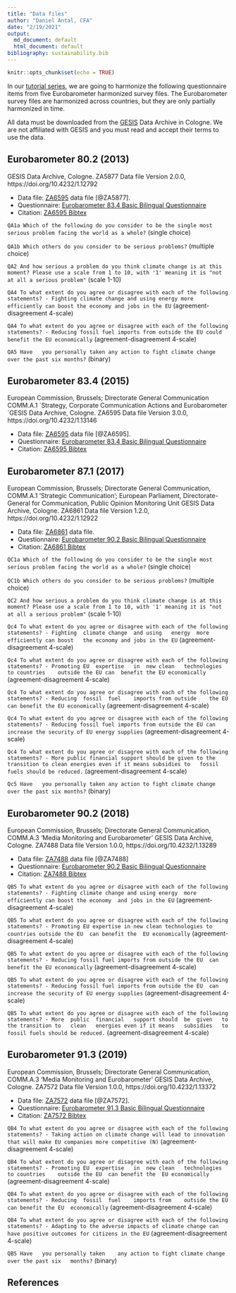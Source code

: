 ```yaml
---
title: "Data files"
author: "Daniel Antal, CFA"
date: "2/19/2021"
output:
  md_document: default
  html_document: default
bibliography: sustainability.bib
---
```


```r
knitr::opts_chunk$set(echo = TRUE)
```

In our [tutorial series](http://netzero.dataobservatory.eu/post/2021-03-04_retroharmonize_intro/), we are going to harmonize the following questionnaire items from five Eurobarometer harmonized survey files. The Eurobarometer survey files are harmonized across countries, but they are only partially harmonized in time.

All data must be downloaded from the [GESIS](https://www.gesis.org/en/home) Data Archive in Cologne. We are not affiliated with GESIS and you must read and accept their terms to use the data.

## Eurobarometer 80.2 (2013)

GESIS Data Archive, Cologne. ZA5877 Data file Version 2.0.0, https://doi.org/10.4232/1.12792


* Data file: [ZA6595](https://search.gesis.org/research_data/ZA5877) data file [@ZA5877].
* Questionnaire: [Eurobarometer 83.4 Basic Bilingual Questionnaire](https://dbk.gesis.org/dbksearch/download.asp?id=54036)
* Citation: [ZA6595 Bibtex](https://search.gesis.org/ajax/bibtex.php?type=research_data&docid=ZA5877&lang=en)

`QA1a Which of the following do you consider to be the single most serious problem facing the world as a whole?` (single choice)

`QA1b Which others do you consider to be serious problems?` (multiple choice)

`QA2 And how serious a problem do you think climate change is at this moment? Please use a scale from 1 to 10, with '1' meaning it is "not at all a serious problem"` (scale 1-10)

`QA4 To what extent do you agree or disagree with each of the following statements? - Fighting climate change and using energy more efficiently can boost the economy and jobs in the EU` (agreement-disagreement 4-scale)

`QA4 To what extent do you agree or disagree with each of the following statements? - Reducing fossil fuel imports from outside the EU could benefit the EU economically` (agreement-disagreement 4-scale)

`QA5 Have	you	personally taken any action to fight climate change over the past six months?` (binary)

## Eurobarometer 83.4 (2015)

European Commission, Brussels; Directorate General Communication COMM.A.1 ´Strategy, Corporate Communication Actions and Eurobarometer´GESIS Data Archive, Cologne. ZA6595 Data file Version 3.0.0, https://doi.org/10.4232/1.13146

* Data file: [ZA6595](https://search.gesis.org/research_data/ZA6595) data file [@ZA6595].
* Questionnaire: [Eurobarometer 83.4 Basic Bilingual Questionnaire](https://dbk.gesis.org/dbksearch/download.asp?id=57940)
* Citation: [ZA6595 Bibtex](https://search.gesis.org/ajax/bibtex.php?type=research_data&docid=ZA6595&lang=en)


## Eurobarometer 87.1 (2017)
European Commission, Brussels; Directorate General Communication, COMM.A.1 ‘Strategic Communication’; European Parliament, Directorate-General for Communication, Public Opinion Monitoring Unit
GESIS Data Archive, Cologne. ZA6861 Data file Version 1.2.0, https://doi.org/10.4232/1.12922

* Data file: [ZA6861](https://search.gesis.org/research_data/ZA6861) data file.
* Questionnaire: [Eurobarometer 90.2 Basic Bilingual Questionnaire](https://dbk.gesis.org/dbksearch/download.asp?id=65967)
* Citation: [ZA6861 Bibtex](https://search.gesis.org/ajax/bibtex.php?type=research_data&docid=ZA6861&lang=en)


`QC1a Which of the following do you consider to be the single most serious problem facing the world as a whole?` (single choice)

`QC1b Which others do you consider to be serious problems?` (multiple choice)

`QC2 And how serious a problem do you think climate change is at this moment? Please use a scale from 1 to 10, with '1' meaning it is "not at all a serious problem"` (scale 1-10)

`Qc4 To what extent do you agree or disagree with each of the following statements? - Fighting	climate	change	and	using	energy	more	efficiently	can	boost	the	economy	and	jobs in	the	EU` (agreement-disagreement 4-scale)

`Qc4 To what extent do you agree or disagree with each of the following statements? - Promoting	EU	expertise	in	new	clean	technologies	to countries	outside	the	EU can	benefit	the	EU economically`	(agreement-disagreement 4-scale)

`Qc4 To what extent do you agree or disagree with each of the following statements? - Reducing	fossil	fuel	imports	from outside	the	EU can benefit the EU economically` (agreement-disagreement 4-scale)

`Qc4 To what extent do you agree or disagree with each of the following statements? - Reducing fossil fuel imports from outside the	EU can increase the security of EU energy supplies` (agreement-disagreement 4-scale)

`Qc4 To what extent do you agree or disagree with each of the following statements? - More public financial support should be given	to the transition to clean energies	even if it means subsidies to	fossil fuels should	be reduced.` (agreement-disagreement 4-scale)

`Qc5 Have	you	personally taken any action to fight climate change over the past six months?` (binary)


## Eurobarometer 90.2 (2018)

European Commission, Brussels; Directorate General Communication, COMM.A.3 ‘Media Monitoring and Eurobarometer’
GESIS Data Archive, Cologne. ZA7488 Data file Version 1.0.0, https://doi.org/10.4232/1.13289

* Data file: [ZA7488](https://dbk.gesis.org/dbksearch/sdesc2.asp?db=e&no=7488) data file  [@ZA7488]
* Questionnaire: [Eurobarometer 90.2 Basic Bilingual Questionnaire](https://dbk.gesis.org/dbksearch/download.asp?id=65967)
* Citation: [ZA7488 Bibtex](https://search.gesis.org/ajax/bibtex.php?type=research_data&docid=ZA7488&lang=en)

`QB5 To what extent do you agree or disagree with each of the following statements? - Fighting climate change and using energy	more efficiently can boost the economy	and	jobs in	the	EU` (agreement-disagreement 4-scale)

`QB5 To what extent do you agree or disagree with each of the following statements? - Promoting	EU expertise in new clean technologies to countries outside	the	EU	can	benefit	the	 EU	economically`	(agreement-disagreement 4-scale)

`QB5 To what extent do you agree or disagree with each of the following statements? - Reducing fossil fuel imports from outside the	EU	can	benefit the	EU economically` (agreement-disagreement 4-scale)

`QB5 To what extent do you agree or disagree with each of the following statements? - Reducing fossil fuel imports from outside	the	EU	can	increase the security of EU energy supplies` (agreement-disagreement 4-scale)

`QB5 To what extent do you agree or disagree with each of the following statements? - More	public	financial	support	should	be	given	to	the	transition to	clean	energies even if it means	subsidies	to	fossil fuels should	be reduced.` (agreement-disagreement 4-scale)


## Eurobarometer 91.3 (2019)

European Commission, Brussels; Directorate General Communication, COMM.A.3 ‘Media Monitoring and Eurobarometer’
GESIS Data Archive, Cologne. ZA7572 Data file Version 1.0.0, https://doi.org/10.4232/1.13372

* Data file: [ZA7572](https://dbk.gesis.org/dbksearch/sdesc2.asp?db=e&no=7572) data file [@ZA7572].
* Questionnaire: [Eurobarometer 91.3 Basic Bilingual Questionnaire](https://dbk.gesis.org/dbksearch/download.asp?id=66774)
* Citation: [ZA7572 Bibtex](https://search.gesis.org/ajax/bibtex.php?type=research_data&docid=ZA7572&lang=en)


`QB4 To what extent do you agree or disagree with each of the following statements? - Taking action on climate change will lead to innovation that will make EU companies more competitive (N)` (agreement-disagreement 4-scale)

`QB4 To what extent do you agree or disagree with each of the following statements? - Promoting	EU	expertise	in	new	clean	technologies	to countries	outside	the	EU	can	benefit	the	 EU	economically`	(agreement-disagreement 4-scale)

`QB4 To what extent do you agree or disagree with each of the following statements? - Reducing	fossil	fuel	imports	from	outside	the	EU	can	benefit the	EU	economically` (agreement-disagreement 4-scale)

`QB4 To what extent do you agree or disagree with each of the following statements? - Adapting to the adverse impacts of climate change can have positive outcomes for citizens in the EU` (agreement-disagreement 4-scale)

`QB5 Have	you	personally taken	any	action to fight	climate	change	over the past six	months?` (binary)

## References